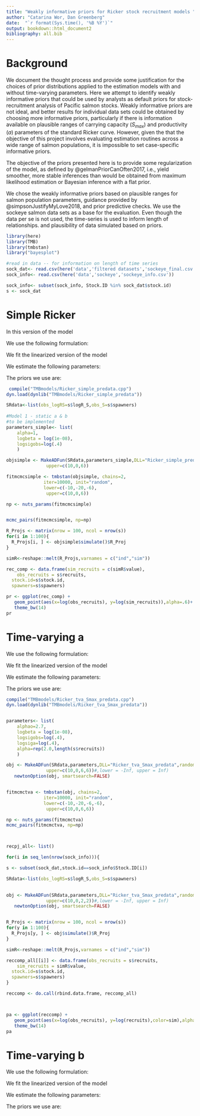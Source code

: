 ```yaml
---
title: "Weakly informative priors for Ricker stock recruitment models "
author: "Catarina Wor, Dan Greenberg"
date:  "`r format(Sys.time(), '%B %Y')`"
output: bookdown::html_document2
bibliography: all.bib
---
```


# Background

We document the thought process and provide some justification for the choices of prior distributions applied to the estimation models with and without time-varying parameters. Here we attempt to identify weakly informative priors that could be used by analysts as default priors for stock-recruitment analysis of Pacific salmon stocks. Weakly informative priors are not ideal, and better results for individual data sets could be obtained by choosing more informative priors, particularly if there is information available on plausible ranges of carrying capacity ($S_{max}$) and productivity ($a$) parameters of the standard Ricker curve. However, given the that the objective of this project involves evaluating estimation routines across a wide range of salmon populations, it is impossible to set case-specific informative priors.  

The objective of the priors presented here is to provide some regularization of the model, as defined by @gelmanPriorCanOften2017, i.e., yield smoother, more stable inferences than would be obtained from maximum likelihood estimation or Bayesian inference with a flat prior. 

We chose the weakly informative priors based on plausible ranges for salmon population parameters, guidance provided by @simpsonJustifyMyLove2018, and prior predictive checks. We use the sockeye salmon data sets as a base for the evaluation. Even though the data per se is not used, the time-series is used to inform length of relationships. and plausibility of data simulated based on priors. 

```r

library(here)
library(TMB)
library(tmbstan)
library("bayesplot")

#read in data -- for information on length of time series
sock_dat<- read.csv(here('data','filtered datasets','sockeye_final.csv'))
sock_info<- read.csv(here('data','sockeye','sockeye_info.csv'))

sock_info<- subset(sock_info, Stock.ID %in% sock_dat$stock.id)
s <- sock_dat


```


# Simple Ricker

In this version of the model 

We use the following formulation:


\begin{align}
R =  a \cdot S_t\cdot e^{-b \cdot S_t} \cdot e^{w_t}\\
w_t \sim N(0,\sigma_{obs})
\end{align}

We fit the linearized version of the model

\begin{align}
log(R/S) =  \alpha - b \cdot S_t + w_t\\
alpha = log(a)\\
Smax = 1/b
\end{align}

We estimate the following parameters:

\begin{align*}
alpha = log(a)\\
logbeta = log(b) \\
log(\sigma_{obs})
\end{align*}


The priors we use are:

\begin{align*}
alpha \sim N(0.0,2.5)\\
logbeta \sim N(-12,3.0) \\
log(\sigma_{obs}) \sim N(0.0, 2.0)
\end{align*}



```r
 compile("TMBmodels/Ricker_simple_predata.cpp")
dyn.load(dynlib("TMBmodels/Ricker_simple_predata"))

SRdata<-list(obs_logRS=s$logR_S,obs_S=s$spawners)
  
#Model 1 - static a & b
#to be implemented
parameters_simple<- list(
    alpha=1,
    logbeta = log(1e-08),
    logsigobs=log(.4)
    )

objsimple <- MakeADFun(SRdata,parameters_simple,DLL="Ricker_simple_predata",lower=c(-10,-20,-6),
               upper=c(10,0,6))

fitmcmcsimple <- tmbstan(objsimple, chains=2,
              iter=10000, init="random",
              lower=c(-10,-20,-6),
               upper=c(10,0,6))

np <- nuts_params(fitmcmcsimple)


mcmc_pairs(fitmcmcsimple, np=np)

R_Projs <- matrix(nrow = 100, ncol = nrow(s))
for(i in 1:100){
  R_Projs[i, ] <- objsimple$simulate()$R_Proj
}

simR<-reshape::melt(R_Projs,varnames = c("ind","sim"))

rec_comp <- data.frame(sim_recruits = c(simR$value),
	obs_recruits = s$recruits,
  stock.id=s$stock.id,
  spawners=s$spawners)

```

```r


pr <- ggplot(rec_comp) +
   geom_point(aes(x=log(obs_recruits), y=log(sim_recruits)),alpha=.6)+
   theme_bw(14)
pr


```


# Time-varying a

We use the following formulation:


\begin{align}
R =  a_t \cdot S_t\cdot e^{-b \cdot S_t} \cdot e^{w_t}
\end{align}

\begin{align}
log(R/S) =  \alpha_t - b \cdot S_t + w_t\\
alpha = log(a)\\
Smax = 1/b
\end{align}

\begin{align}
\alpha_t =
\begin{cases}
\alpha_0 &\text{ if } t = 1 \\
\alpha_{t-1} + v_t &\text{ if }t > 1
\end{cases}
\end{align}

\begin{align}
w_t \sim N(0,\sigma_{obs})
u_t \sim N(0,\sigma_{a})
\end{align}


We fit the linearized version of the model

\begin{align}
log(R/S) =  \alpha_t - b \cdot S_t + w_t\\
Smax = 1/b
\end{align}

We estimate the following parameters:

\begin{align*}
alpha_0 \\
logbeta = log(b) \\
log(\sigma_{obs})\\
log(\sigma_{a})
\end{align*}


The priors we use are:

\begin{align*}
alpha_a \sim N(0.0,2.5)\\
logbeta \sim N(-12,3.0) \\
log(\sigma_{obs}) \sim N(0.0, 2.0)\\
log(\sigma_{a}) \sim N(0.0, 1.0)
\end{align*}


```r

compile("TMBmodels/Ricker_tva_Smax_predata.cpp")
dyn.load(dynlib("TMBmodels/Ricker_tva_Smax_predata"))


parameters<- list(
    alphao=2.7,
    logbeta = log(1e-08),
    logsigobs=log(.4),
    logsiga=log(.4),
    alpha=rep(2.0,length(s$recruits))
    )

obj <- MakeADFun(SRdata,parameters,DLL="Ricker_tva_Smax_predata",random="alpha", lower=c(-10,-20,-6,-6),
               upper=c(10,0,6,6))#,lower = -Inf, upper = Inf)
   newtonOption(obj, smartsearch=FALSE)


fitmcmctva <- tmbstan(obj, chains=2,
              iter=10000, init="random",
              lower=c(-10,-20,-6,-6),
               upper=c(10,0,6,6))

np <- nuts_params(fitmcmctva)
mcmc_pairs(fitmcmctva, np=np)



recpj_all<- list()

for(i in seq_len(nrow(sock_info))){

s <- subset(sock_dat,stock.id==sock_info$Stock.ID[i])

SRdata<-list(obs_logRS=s$logR_S,obs_S=s$spawners)
  

obj <- MakeADFun(SRdata,parameters,DLL="Ricker_tva_Smax_predata",random="alpha", lower=c(-10,-20,-6,-6),
               upper=c(10,0,2,2))#,lower = -Inf, upper = Inf)
   newtonOption(obj, smartsearch=FALSE)


R_Projs <- matrix(nrow = 100, ncol = nrow(s))
for(y in 1:100){
  R_Projs[y, ] <- obj$simulate()$R_Proj
}

simR<-reshape::melt(R_Projs,varnames = c("ind","sim"))

reccomp_all[[i]] <- data.frame(obs_recruits = s$recruits,
	sim_recruits = simR$value,
  stock.id=s$stock.id,
  spawners=s$spawners)
}

reccomp <- do.call(rbind.data.frame, reccomp_all)




```

```r


pa <- ggplot(reccomp) +
   geom_point(aes(x=log(obs_recruits), y=log(recruits),color=sim),alpha=.6)+
   theme_bw(14)
pa


```

# Time-varying b


We use the following formulation:


\begin{align}
R =  a \cdot S_t\cdot e^{-b_t \cdot S_t} \cdot e^{w_t}
\end{align}

\begin{align}
log(R/S) =  \alpha - b_t \cdot S_t + w_t\\
alpha = log(a)\\
Smax_t = 1/b_t
\end{align}

\begin{align}
b_t =
\begin{cases}
b_0 &\text{ if } t = 1 \\
\alpha_{t-1} + v_t &\text{ if }t > 1
\end{cases}
\end{align}

\begin{align}
w_t \sim N(0,\sigma_{obs})
u_t \sim N(0,\sigma_{a})
\end{align}


We fit the linearized version of the model

\begin{align}
log(R/S) =  \alpha_t - b \cdot S_t + w_t\\
Smax = 1/b
\end{align}

We estimate the following parameters:

\begin{align*}
alpha_0 \\
logbeta = log(b) \\
log(\sigma_{obs})\\
log(\sigma_{a})
\end{align*}


The priors we use are:

\begin{align*}
alpha_a \sim N(0.0,2.5)\\
logbeta \sim N(-12,3.0) \\
log(\sigma_{obs}) \sim N(0.0, 2.0)\\
log(\sigma_{a}) \sim N(0.0, 1.0)
\end{align*}